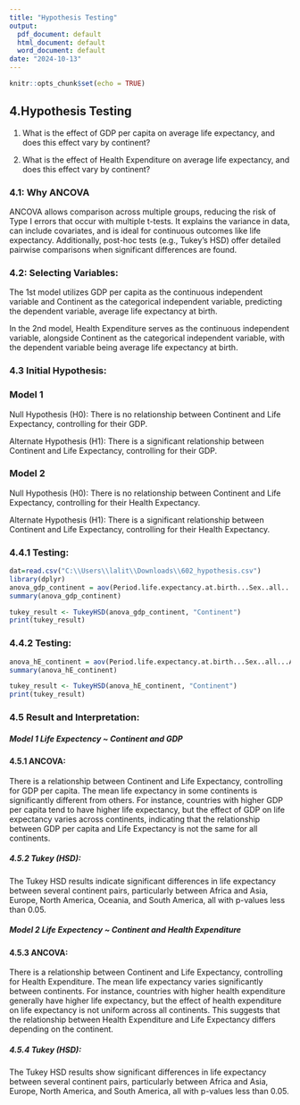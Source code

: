 ---
title: "Hypothesis Testing"
output:
  pdf_document: default
  html_document: default
  word_document: default
date: "2024-10-13"
---

```{r setup, include=FALSE}
knitr::opts_chunk$set(echo = TRUE)
```

## 4.Hypothesis Testing


1. What is the effect of GDP per capita on average life expectancy, and does this effect vary by continent?

2. What is the effect of Health Expenditure on average life expectancy, and does this effect vary by continent?

### 4.1: Why ANCOVA

ANCOVA allows comparison across multiple groups, reducing the risk of 
Type I errors that occur with multiple t-tests. It explains the variance 
in data, can include covariates, and is ideal for continuous 
outcomes like life expectancy. Additionally, post-hoc tests (e.g., Tukey's HSD)
offer detailed pairwise comparisons when significant differences are found.

### 4.2: Selecting Variables:

The 1st model utilizes GDP per capita as the continuous independent variable and Continent as the categorical independent variable, predicting the dependent variable, average life expectancy at birth.

In the 2nd model, Health Expenditure serves as the continuous independent variable, alongside Continent as the categorical independent variable, with the dependent variable being average life expectancy at birth.

### 4.3 Initial Hypothesis:

### Model 1

 Null Hypothesis (H0):
  There is no relationship between Continent and Life Expectancy, controlling for their GDP.
 
 Alternate Hypothesis (H1):
  There is a significant relationship between Continent and Life Expectancy, controlling for their GDP.
  
### Model 2

 Null Hypothesis (H0):
  There is no relationship between Continent and Life Expectancy, controlling for their Health Expectancy.
 
 Alternate Hypothesis (H1):
  There is a significant relationship between Continent and Life Expectancy, controlling for their Health Expectancy.
  
### 4.4.1 Testing:


```{r}
dat=read.csv("C:\\Users\\lalit\\Downloads\\602_hypothesis.csv")
library(dplyr)
anova_gdp_continent = aov(Period.life.expectancy.at.birth...Sex..all...Age..0 ~ GDP.per.capita * Continent, data = dat)
summary(anova_gdp_continent)

tukey_result <- TukeyHSD(anova_gdp_continent, "Continent")
print(tukey_result)

```

### 4.4.2 Testing:

```{r}
anova_hE_continent = aov(Period.life.expectancy.at.birth...Sex..all...Age..0 ~ Health.Expenditure * Continent, data = dat)
summary(anova_hE_continent)

tukey_result <- TukeyHSD(anova_hE_continent, "Continent")
print(tukey_result)

```


### 4.5 Result and Interpretation:

##### Model 1 Life Expectency ~ Continent and GDP
#### 4.5.1 ANCOVA:
There is a relationship between Continent and Life Expectancy, controlling for GDP per capita. The mean life expectancy in some continents is significantly different from others. For instance, countries with higher GDP per capita tend to have higher life expectancy, but the effect of GDP on life expectancy varies across continents, indicating that the relationship between GDP per capita and Life Expectancy is not the same for all continents.

##### 4.5.2 Tukey (HSD):
The Tukey HSD results indicate significant differences in life expectancy between several continent pairs, particularly between Africa and Asia, Europe, North America, Oceania, and South America, all with p-values less than 0.05.

##### Model 2 Life Expectency ~ Continent and Health Expenditure
#### 4.5.3 ANCOVA:
There is a relationship between Continent and Life Expectancy, controlling for Health Expenditure. The mean life expectancy varies significantly between continents. For instance, countries with higher health expenditure generally have higher life expectancy, but the effect of health expenditure on life expectancy is not uniform across all continents. This suggests that the relationship between Health Expenditure and Life Expectancy differs depending on the continent.

##### 4.5.4 Tukey (HSD):
The Tukey HSD results show significant differences in life expectancy between several continent pairs, particularly between Africa and Asia, Europe, North America, and South America, all with p-values less than 0.05.
